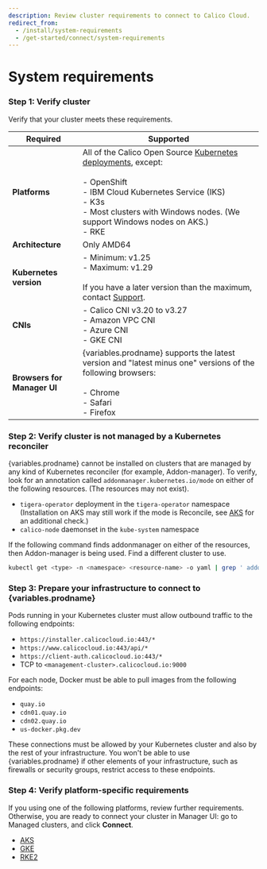 ```yaml
---
description: Review cluster requirements to connect to Calico Cloud.
redirect_from:
  - /install/system-requirements
  - /get-started/connect/system-requirements
---
```



# System requirements

### Step 1: Verify cluster

<!--  This file is referenced in the manager UI and its location should not be changed with accounting for references from pendo/manager UI. A symlink so this file exists at install/system-requirements.  -->

Verify that your cluster meets these requirements.

| Required                    | Supported                                                    |
| --------------------------- | ------------------------------------------------------------ |
| **Platforms**               | All of the Calico Open Source [Kubernetes deployments](https://docs.projectcalico.org/getting-started/kubernetes/), except: <br/><br/>- OpenShift<br />- IBM Cloud Kubernetes Service (IKS)<br/>- K3s <br />- Most clusters with Windows nodes. (We support Windows nodes on AKS.)<br />- RKE |
| **Architecture**            | Only AMD64                                                   |
| **Kubernetes version**      | - Minimum: v1.25<br/>- Maximum: v1.29<br /><br />If you have a later version than the maximum, contact [Support](https://support.tigera.io/). |
| **CNIs**                    | - Calico CNI v3.20 to v3.27<br />- Amazon VPC CNI<br/>- Azure CNI<br/>- GKE CNI |
| **Browsers for Manager UI** | {variables.prodname} supports the latest version and "latest minus one" versions of the following browsers:<br/><br/>- Chrome<br/>- Safari<br/>- Firefox |

### Step 2: Verify cluster is not managed by a Kubernetes reconciler

{variables.prodname} cannot be installed on clusters that are managed by any kind of Kubernetes reconciler (for example, Addon-manager). To verify, look for an annotation called `addonmanager.kubernetes.io/mode` on either of the following resources. (The resources may not exist).

- `tigera-operator` deployment in the `tigera-operator` namespace (Installation on AKS may still work if the mode is Reconcile, see [AKS](aks.mdx#verify-addonmanager-is-compatible) for an additional check.)
- `calico-node` daemonset in the `kube-system` namespace

If the following command finds addonmanager on either of the resources, then Addon-manager is being used. Find a different cluster to use.

```bash
kubectl get <type> -n <namespace> <resource-name> -o yaml | grep ' addonmanager.kubernetes.io/mode:'
```

### Step 3: Prepare your infrastructure to connect to {variables.prodname}

Pods running in your Kubernetes cluster must allow outbound traffic to the following endpoints:

- `https://installer.calicocloud.io:443/*`
- `https://www.calicocloud.io:443/api/*`
- `https://client-auth.calicocloud.io:443/*`
- TCP to `<management-cluster>.calicocloud.io:9000`

For each node, Docker must be able to pull images from the following endpoints:

* `quay.io`
* `cdn01.quay.io`
* `cdn02.quay.io`
* `us-docker.pkg.dev`

These connections must be allowed by your Kubernetes cluster and also by the rest of your infrastructure.
You won't be able to use {variables.prodname} if other elements of your infrastructure, such as firewalls or security groups, restrict access to these endpoints.

### Step 4: Verify platform-specific requirements

If you using one of the following platforms, review further requirements. Otherwise, you are ready to connect your cluster in Manager UI: go to Managed clusters, and click **Connect**.

- [AKS](aks.mdx)
- [GKE](gke.mdx)
- [RKE2](rke2.mdx)
